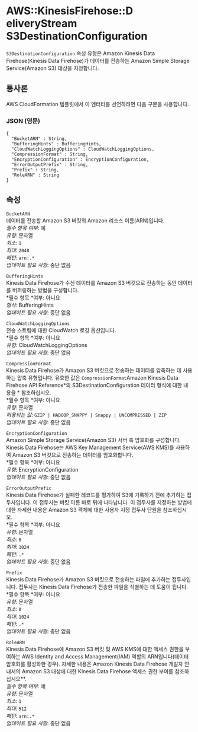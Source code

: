 # AWS::KinesisFirehose::D eliveryStream S3DestinationConfiguration

`S3DestinationConfiguration` 속성 유형은 Amazon Kinesis Data Firehose(Kinesis Data Firehose)가 데이터를 전송하는 Amazon Simple Storage Service(Amazon S3) 대상을 지정합니다.

## 통사론

AWS CloudFormation 템플릿에서 이 엔터티를 선언하려면 다음 구문을 사용합니다.

### JSON (영문)

```
{
  "BucketARN" : String,
  "BufferingHints" : BufferingHints,
  "CloudWatchLoggingOptions" : CloudWatchLoggingOptions,
  "CompressionFormat" : String,
  "EncryptionConfiguration" : EncryptionConfiguration,
  "ErrorOutputPrefix" : String,
  "Prefix" : String,
  "RoleARN" : String
}
```

## 속성

`BucketARN`  
데이터를 전송할 Amazon S3 버킷의 Amazon 리소스 이름(ARN)입니다.  
_필수 항목 여부_: 예  
_유형_: 문자열  
_최소_: `1`  
_최대_: `2048`  
_패턴_: `arn:.*`  
_업데이트 필요 사항_: 중단 없음

`BufferingHints`  
Kinesis Data Firehose가 수신 데이터를 Amazon S3 버킷으로 전송하는 동안 데이터를 버퍼링하는 방법을 구성합니다.  
*필수 항목 *여부: 아니요  
_형식_: BufferingHints  
_업데이트 필요 사항_: 중단 없음

`CloudWatchLoggingOptions`  
전송 스트림에 대한 CloudWatch 로깅 옵션입니다.  
*필수 항목 *여부: 아니요  
_유형_: CloudWatchLoggingOptions  
_업데이트 필요 사항_: 중단 없음

`CompressionFormat`  
Kinesis Data Firehose가 Amazon S3 버킷으로 전송하는 데이터를 압축하는 데 사용하는 압축 유형입니다. 유효한 값은 `CompressionFormat`Amazon Kinesis Data Firehose API Reference*의 S3DestinationConfiguration 데이터 형식에 대한 내용을 * 참조하십시오.  
*필수 항목 *여부: 아니요  
_유형_: 문자열  
_허용되는 값_: `GZIP | HADOOP_SNAPPY | Snappy | UNCOMPRESSED | ZIP`  
_업데이트 필요 사항_: 중단 없음

`EncryptionConfiguration`  
Amazon Simple Storage Service(Amazon S3) 서버 측 암호화를 구성합니다. Kinesis Data Firehose는 AWS Key Management Service(AWS KMS)를 사용하여 Amazon S3 버킷으로 전송하는 데이터를 암호화합니다.  
*필수 항목 *여부: 아니요  
_유형_: EncryptionConfiguration  
_업데이트 필요 사항_: 중단 없음

`ErrorOutputPrefix`  
Kinesis Data Firehose가 실패한 레코드를 평가하여 S3에 기록하기 전에 추가하는 접두사입니다. 이 접두사는 버킷 이름 바로 뒤에 나타납니다. 이 접두사를 지정하는 방법에 대한 자세한 내용은 Amazon S3 객체에 대한 사용자 지정 접두사 단원을 참조하십시오.  
*필수 항목 *여부: 아니요  
_유형_: 문자열  
_최소_: `0`  
_최대_: `1024`  
_패턴_: `.*`  
_업데이트 필요 사항_: 중단 없음

`Prefix`  
Kinesis Data Firehose가 Amazon S3 버킷으로 전송하는 파일에 추가하는 접두사입니다. 접두사는 Kinesis Data Firehose가 전송한 파일을 식별하는 데 도움이 됩니다.  
*필수 항목 *여부: 아니요  
_유형_: 문자열  
_최소_: `0`  
_최대_: `1024`  
_패턴_: `.*`  
_업데이트 필요 사항_: 중단 없음

`RoleARN`  
Kinesis Data Firehose에 Amazon S3 버킷 및 AWS KMS에 대한 액세스 권한을 부여하는 AWS Identity and Access Management(IAM) 역할의 ARN입니다(데이터 암호화를 활성화한 경우). 자세한 내용은 Amazon Kinesis Data Firehose 개발자 안내서의 Amazon S3 대상에 대한 Kinesis Data Firehose 액세스 권한 부여를 참조하십시오\**.  
*필수 항목 여부*: 예  
*유형*: 문자열  
*최소*: `1`  
*최대*: `512`  
*패턴*: `arn:.*`  
_업데이트 필요 사항_: 중단 없음
